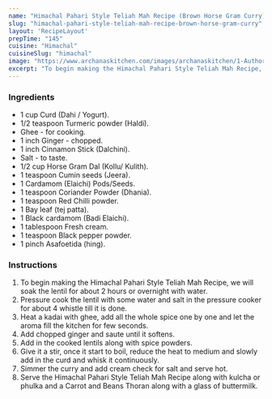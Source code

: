 ---
name: "Himachal Pahari Style Teliah Mah Recipe (Brown Horse Gram Curry)"
slug: "himachal-pahari-style-teliah-mah-recipe-brown-horse-gram-curry"
layout: 'RecipeLayout'
prepTime: "145"
cuisine: "Himachal"
cuisineSlug: "himachal"
image: "https://www.archanaskitchen.com/images/archanaskitchen/1-Author/sibyl_sunitha/Himachal_Pahari_Style_Teliah_Mah_Recipe_Brown_Horse_Gram_Curry_.jpg"
excerpt: "To begin making the Himachal Pahari Style Teliah Mah Recipe, we will soak the lentil for about 2 hours or overnight with water"
---

### Ingredients

- 1 cup Curd (Dahi / Yogurt).
- 1/2 teaspoon Turmeric powder (Haldi).
- Ghee - for cooking.
- 1 inch Ginger - chopped.
- 1 inch Cinnamon Stick (Dalchini).
- Salt - to taste.
- 1/2 cup Horse Gram Dal (Kollu/ Kulith).
- 1 teaspoon Cumin seeds (Jeera).
- 1 Cardamom (Elaichi) Pods/Seeds.
- 1 teaspoon Coriander Powder (Dhania).
- 1 teaspoon Red Chilli powder.
- 1 Bay leaf (tej patta).
- 1 Black cardamom (Badi Elaichi).
- 1 tablespoon Fresh cream.
- 1 teaspoon Black pepper powder.
- 1 pinch Asafoetida (hing).

### Instructions

1. To begin making the Himachal Pahari Style Teliah Mah Recipe, we will soak the lentil for about 2 hours or overnight with water.
1. Pressure cook the lentil with some water and salt in the pressure cooker for about 4 whistle till it is done.
1. Heat a kadai with ghee, add all the whole spice one by one and let the aroma fill the kitchen for few seconds.
1. Add chopped ginger and saute until it softens.
1. Add in the cooked lentils along with spice powders.
1. Give it a stir, once it start to boil, reduce the heat to medium and slowly add in the curd and whisk it continuously.
1. Simmer the curry and add cream check for salt and serve hot.
1. Serve the Himachal Pahari Style Teliah Mah Recipe along with kulcha or phulka and a Carrot and Beans Thoran along with a glass of buttermilk.
